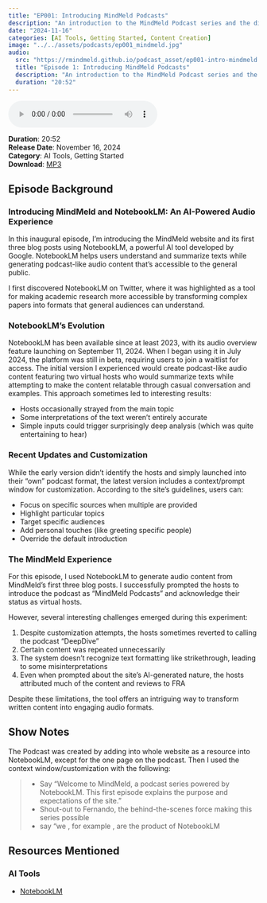 ```yaml
---
title: "EP001: Introducing MindMeld Podcasts"
description: "An introduction to the MindMeld Podcast series and the different types of AI-generated content, power by NotebookLM"
date: "2024-11-16"
categories: [AI Tools, Getting Started, Content Creation]
image: "../../assets/podcasts/ep001_mindmeld.jpg"
audio:
  src: "https://rmindmeld.github.io/podcast_asset/ep001-intro-mindmeld.mp3"
  title: "Episode 1: Introducing MindMeld Podcasts"
  description: "An introduction to the MindMeld Podcast series and the different types of AI-generated content, power by NotebookLM"
  duration: "20:52"
---
```



<div class="audio-player">
   <audio controls>
   <source src="https://rmindmeld.github.io/podcast_asset/ep001-intro-mindmeld.mp3" type="audio/mpeg">
   <source src="https://rmindmeld.github.io/podcast_asset/ep001-intro-mindmeld.ogg" type="audio/ogg">
   Your browser does not support the audio element.
   </audio>
</div>

:::{.episode-meta}

**Duration**: 20:52  
**Release Date**: November 16, 2024  
**Category**: AI Tools, Getting Started  
**Download**: [MP3](https://rmindmeld.github.io/podcast_asset/ep001-intro-mindmeld.mp3)

:::

## Episode Background

### Introducing MindMeld and NotebookLM: An AI-Powered Audio Experience

In this inaugural episode, I'm introducing the MindMeld website and its first three blog posts using NotebookLM, a powerful AI tool developed by Google. NotebookLM helps users understand and summarize texts while generating podcast-like audio content that's accessible to the general public.

I first discovered NotebookLM on Twitter, where it was highlighted as a tool for making academic research more accessible by transforming complex papers into formats that general audiences can understand.

### NotebookLM's Evolution

NotebookLM has been available since at least 2023, with its audio overview feature launching on September 11, 2024. When I began using it in July 2024, the platform was still in beta, requiring users to join a waitlist for access. The initial version I experienced would create podcast-like audio content featuring two virtual hosts who would summarize texts while attempting to make the content relatable through casual conversation and examples. This approach sometimes led to interesting results:

- Hosts occasionally strayed from the main topic
- Some interpretations of the text weren't entirely accurate
- Simple inputs could trigger surprisingly deep analysis (which was quite entertaining to hear)

### Recent Updates and Customization

While the early version didn't identify the hosts and simply launched into their "own" podcast format, the latest version includes a context/prompt window for customization. According to the site's guidelines, users can:

- Focus on specific sources when multiple are provided
- Highlight particular topics
- Target specific audiences
- Add personal touches (like greeting specific people)
- Override the default introduction

### The MindMeld Experience

For this episode, I used NotebookLM to generate audio content from MindMeld's first three blog posts. I successfully prompted the hosts to introduce the podcast as "MindMeld Podcasts" and acknowledge their status as virtual hosts.

However, several interesting challenges emerged during this experiment:

1. Despite customization attempts, the hosts sometimes reverted to calling the podcast "DeepDive"
2. Certain content was repeated unnecessarily
3. The system doesn't recognize text formatting like strikethrough, leading to some misinterpretations
4. Even when prompted about the site's AI-generated nature, the hosts attributed much of the content and reviews to FRA

Despite these limitations, the tool offers an intriguing way to transform written content into engaging audio formats.

## Show Notes

The Podcast was created by adding into whole website as a resource into NotebookLM, except for the one page on the podcast. Then I used the context window/customization with the following:

> - Say “Welcome to MindMeld, a podcast series powered by NotebookLM. This first episode explains the purpose and expectations of the site.”
> - Shout-out to Fernando, the behind-the-scenes force making this series possible
> - say “we , for example , are the product of NotebookLM

## Resources Mentioned

### AI Tools
- [NotebookLM](https://notebooklm.google.com/)
 